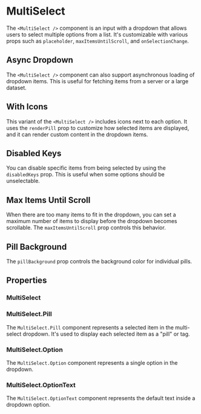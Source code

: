 
<Meta of={MultiSelectStories} />

# MultiSelect

The `<MultiSelect />` component is an input with a dropdown that allows users to select multiple options from a list. It's customizable with various props such as `placeholder`, `maxItemsUntilScroll`, and `onSelectionChange`.

<Canvas of={MultiSelectStories.StandardDropdown} />

## Async Dropdown

The `<MultiSelect />` component can also support asynchronous loading of dropdown items. This is useful for fetching items from a server or a large dataset.

<Canvas of={MultiSelectStories.AsyncDropdown} />

## With Icons

This variant of the `<MultiSelect />` includes icons next to each option. It uses the `renderPill` prop to customize how selected items are displayed, and it can render custom content in the dropdown items.

<Canvas of={MultiSelectStories.WithIcons} />

## Disabled Keys

You can disable specific items from being selected by using the `disabledKeys` prop. This is useful when some options should be unselectable.

<Canvas of={MultiSelectStories.DisabledKeys} />

## Max Items Until Scroll

When there are too many items to fit in the dropdown, you can set a maximum number of items to display before the dropdown becomes scrollable. The `maxItemsUntilScroll` prop controls this behavior.

<Canvas of={MultiSelectStories.MaxItemsUntilScroll} />

## Pill Background

The `pillBackground` prop controls the background color for individual pills.

<Canvas of={MultiSelectStories.PillBackground} />

## Properties

### MultiSelect

<ArgTypes of={MultiSelect} />

### MultiSelect.Pill

The `MultiSelect.Pill` component represents a selected item in the multi-select dropdown. It's used to display each selected item as a "pill" or tag.

<ArgTypes of={MultiSelect.Pill} />

### MultiSelect.Option

The `MultiSelect.Option` component represents a single option in the dropdown.

<ArgTypes of={MultiSelect.Option} />

### MultiSelect.OptionText

The `MultiSelect.OptionText` component represents the default text inside a dropdown option.

<ArgTypes of={MultiSelect.OptionText} />
